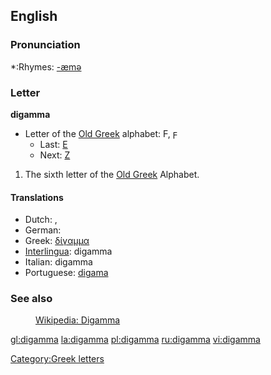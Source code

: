 ==English==

===Pronunciation===
*:Rhymes: [[Rhymes:English:-æmə|-æmə]]

===Letter===
'''digamma'''

*Letter of the [[w:Old Greek|Old Greek]] alphabet: Ϝ, ϝ
**Last: [[epsilon|Ε]]
**Next: [[zeta|Ζ]]

#The sixth letter of the [[w:Old Greek|Old Greek]] Alphabet.

==== Translations ====
*Dutch: {{t|nl|digamma|mf}}, {{t|nl|wau|mf}}
*German: {{t|de|Digamma|n}}
*Greek: [[δίγαμμα]] {{n}}
*[[Interlingua]]: digamma
*Italian: digamma
*Portuguese: [[digama]] {{m}}

=== See also ===
:[[w:Digamma (letter)|Wikipedia: Digamma]]

[[Category:Greek letters]]

[[gl:digamma]]
[[la:digamma]]
[[pl:digamma]]
[[ru:digamma]]
[[vi:digamma]]
